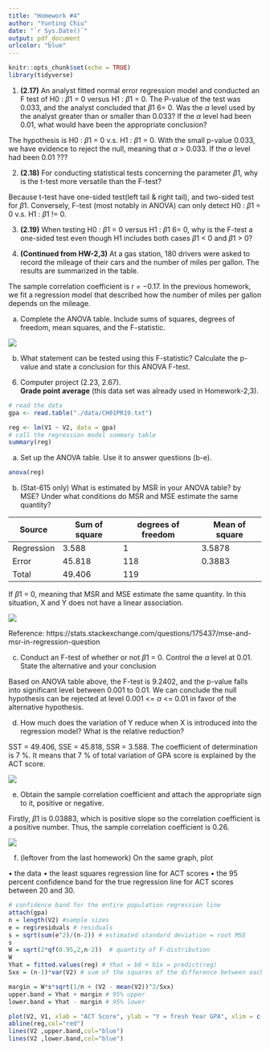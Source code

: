 ```yaml
---
title: "Homework #4"
author: "Yunting Chiu"
date: "`r Sys.Date()`"
output: pdf_document
urlcolor: "blue"
---
```


```r
knitr::opts_chunk$set(echo = TRUE)
library(tidyverse)
```

1. **(2.17)** An analyst fitted normal error regression model and conducted an F test of H0 : $\beta1$ = 0
versus H1 : $\beta1$ = 0. The P-value of the test was 0.033, and the analyst concluded that $\beta1$ 6= 0.
Was the $\alpha$ level used by the analyst greater than or smaller than 0.033? If the $\alpha$ level had been 0.01, what would have been the appropriate conclusion?

The hypothesis is H0 : $\beta1$ = 0 v.s. H1 : $\beta1$ = 0. With the small p-value 0.033, we have evidence to reject the null, meaning that $\alpha$ > 0.033. If the $\alpha$ level had been 0.01 ???

2. **(2.18)** For conducting statistical tests concerning the parameter $\beta1$, why is the t-test more
versatile than the F-test?

Because t-test have one-sided test(left tail & right tail), and two-sided test for $\beta1$. Conversely, F-test (most notably in ANOVA) can only detect H0 : $\beta1$ = 0 v.s. H1 : $\beta1$ != 0.

3. **(2.19)** When testing H0 : $\beta1$ = 0 versus H1 : $\beta1$ 6= 0, why is the F-test a one-sided test even
though H1 includes both cases $\beta1$ < 0 and $\beta1$ > 0?

5. **(Continued from HW-2,3)** At a gas station, 180 drivers were asked to record the mileage of
their cars and the number of miles per gallon. The results are summarized in the table.

The sample correlation coefficient is r = −0.17. In the previous homework, we fit a regression model that described how the number of miles per gallon depends on the mileage.

(a) Complete the ANOVA table. Include sums of squares, degrees of freedom, mean squares, and the F-statistic.

![](pics/Screen Shot 2021-02-21 at 4.24.38 PM.png)


(b) What statement can be tested using this F-statistic? Calculate the p-value and state a conclusion for this ANOVA F-test.

6. Computer project (2.23, 2.67).\
**Grade point average** (this data set was already used in Homework-2,3).
```r
# read the data
gpa <- read.table("./data/CH01PR19.txt")

reg <- lm(V1 ~ V2, data = gpa)
# call the regression model summary table
summary(reg)
```
(a) Set up the ANOVA table. Use it to answer questions (b-e).
```r
anova(reg)
```
(b) (Stat-615 only) What is estimated by MSR in your ANOVA table? by MSE? Under what conditions do MSR and MSE estimate the same quantity?\

|Source        | Sum of square | degrees of freedom  | Mean of square|
-------------|-------------|-----|-----|
|Regression      | 3.588 | 1 | 3.5878|
|Error    | 45.818      |  118 | 0.3883|
|Total |  49.406    |  119 ||

If $\beta1$ = 0, meaning that MSR and MSE estimate the same quantity. In this situation, X and Y does not have a linear association.

![](pics/Screen Shot 2021-02-21 at 3.36.08 PM.png)

Reference: https://stats.stackexchange.com/questions/175437/mse-and-msr-in-regression-question

(c) Conduct an F-test of whether or not $\beta1$ = 0. Control the $\alpha$ level at 0.01. State the
alternative and your conclusion

Based on ANOVA table above, the F-test is 9.2402, and the p-value falls into significant level between 0.001 to 0.01. We can conclude the null hypothesis can be rejected at level 0.001 <= $\alpha$ <= 0.01 in favor of the alternative hypothesis.

(d) How much does the variation of Y reduce when X is introduced into the regression model? What is the relative reduction?

SST = 49.406, SSE = 45.818, SSR = 3.588. The coefficient of determination is 7 %. It means that 7 % of total variation of GPA score is explained by the ACT score.


![](pics/Screen Shot 2021-02-19 at 1.51.21 PM.png)


(e) Obtain the sample correlation coefficient and attach the appropriate sign to it, positive or negative.

Firstly, $\beta1$ is 0.03883, which is positive slope so the correlation coefficient is a positive number. Thus, the sample correlation coefficient is 0.26.

![](pics/Screen Shot 2021-02-19 at 1.59.41 PM.png)


(f) (leftover from the last homework) On the same graph, plot

  • the data
  • the least squares regression line for ACT scores
  • the 95 percent confidence band for the true regression line for ACT scores between 20 and 30.
  
```r
# confidence band for the entire population regression line
attach(gpa)
n = length(V2) #sample sizes
e = reg$residuals # residuals
s = sqrt(sum(e^2)/(n-2)) # estimated standard deviation = root MSE
s
W = sqrt(2*qf(0.95,2,n-2))  # quantity of F-distribution
W
Yhat = fitted.values(reg) # Yhat = b0 + b1x = predict(reg)
Sxx = (n-1)*var(V2) # sum of the squares of the difference between each x and its mean

margin = W*s*sqrt(1/n + (V2 - mean(V2))^2/Sxx) 
upper.band = Yhat + margin # 95% upper 
lower.band = Yhat - margin # 95% lower

plot(V2, V1, xlab = "ACT Score", ylab = "Y = fresh Year GPA", xlim = c(20,30))
abline(reg,col="red")
lines(V2 ,upper.band,col="blue")
lines(V2 ,lower.band,col="blue")
```

